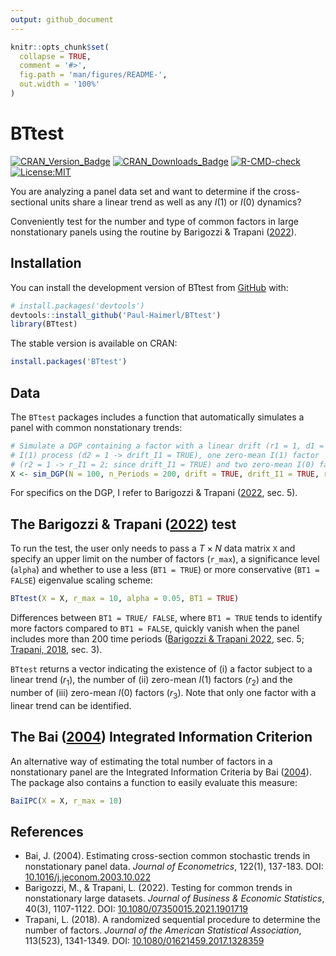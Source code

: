 ```yaml
---
output: github_document
---
```


<!-- README.md is generated from README.Rmd. Please edit that file -->

```r
knitr::opts_chunk$set(
  collapse = TRUE,
  comment = '#>',
  fig.path = 'man/figures/README-',
  out.width = '100%'
)
```

# BTtest

<!-- badges: start -->
[![CRAN\_Version\_Badge](http://www.r-pkg.org/badges/version/BTtest)](https://cran.r-project.org/package=BTtest)
[![CRAN\_Downloads\_Badge](https://cranlogs.r-pkg.org/badges/grand-total/BTtest)](https://cran.r-project.org/package=BTtest)
[![R-CMD-check](https://github.com/Paul-Haimerl/BTtest/actions/workflows/R-CMD-check.yaml/badge.svg)](https://github.com/Paul-Haimerl/BTtest/actions/workflows/R-CMD-check.yaml)
[![License:MIT](https://img.shields.io/badge/License-MIT-yellow.svg)](https://opensource.org/licenses/MIT)
<!-- badges: end -->

You are analyzing a panel data set and want to determine if the cross-sectional units share a linear trend as well as any $I(1)$ or $I(0)$ dynamics? 

Conveniently test for the number and type of common factors in large nonstationary panels using the routine by Barigozzi & Trapani ([2022](https://doi.org/10.1080/07350015.2021.1901719)).

## Installation

You can install the development version of BTtest from [GitHub](https://github.com/) with:

``` r
# install.packages('devtools')
devtools::install_github('Paul-Haimerl/BTtest')
library(BTtest)
```

The stable version is available on CRAN:

``` r
install.packages('BTtest')
```

## Data

The `BTtest` packages includes a function that automatically simulates a panel with common nonstationary trends:

``` r
# Simulate a DGP containing a factor with a linear drift (r1 = 1, d1 = 1 -> drift = TRUE) and 
# I(1) process (d2 = 1 -> drift_I1 = TRUE), one zero-mean I(1) factor 
# (r2 = 1 -> r_I1 = 2; since drift_I1 = TRUE) and two zero-mean I(0) factors (r3 = 2 -> r_I0 = 2)
X <- sim_DGP(N = 100, n_Periods = 200, drift = TRUE, drift_I1 = TRUE, r_I1 = 2, r_I0 = 2)
```

For specifics on the DGP, I refer to Barigozzi & Trapani ([2022](https://doi.org/10.1080/07350015.2021.1901719), sec. 5).

## The Barigozzi & Trapani ([2022](https://doi.org/10.1080/07350015.2021.1901719)) test

To run the test, the user only needs to pass a $T \times N$ data matrix `X` and specify an upper limit on the number of factors (`r_max`), a significance level (`alpha`) and whether to use a less (`BT1 = TRUE`) or more conservative (`BT1 = FALSE`) eigenvalue scaling scheme:

``` r
BTtest(X = X, r_max = 10, alpha = 0.05, BT1 = TRUE)
```

Differences between `BT1 = TRUE/ FALSE`, where `BT1 = TRUE` tends to identify more factors compared to `BT1 = FALSE`, quickly vanish when the panel includes more than 200 time periods ([Barigozzi & Trapani 2022](https://doi.org/10.1080/07350015.2021.1901719), sec. 5; [Trapani, 2018](https://doi.org/10.1080/01621459.2017.1328359), sec. 3).

`BTtest` returns a vector indicating the existence of (i) a factor subject to a linear trend ($r_1$), the number of (ii) zero-mean $I(1)$ factors ($r_2$) and the number of (iii) zero-mean $I(0)$ factors ($r_3$). Note that only one factor with a linear trend can be identified.

## The Bai ([2004](https://doi.org/10.1016/j.jeconom.2003.10.022)) Integrated Information Criterion

An alternative way of estimating the total number of factors in a nonstationary panel are the Integrated Information Criteria by Bai ([2004](https://doi.org/10.1016/j.jeconom.2003.10.022)). The package also contains a function to easily evaluate this measure:

``` r
BaiIPC(X = X, r_max = 10)
```

## References

-   Bai, J. (2004). Estimating cross-section common stochastic trends in nonstationary panel data. *Journal of Econometrics*, 122(1), 137-183. DOI: [10.1016/j.jeconom.2003.10.022](https://doi.org/10.1016/j.jeconom.2003.10.022)
-   Barigozzi, M., & Trapani, L. (2022). Testing for common trends in nonstationary large datasets. *Journal of Business & Economic Statistics*, 40(3), 1107-1122. DOI: [10.1080/07350015.2021.1901719](https://doi.org/10.1080/07350015.2021.1901719)
-   Trapani, L. (2018). A randomized sequential procedure to determine the number of factors. *Journal of the American Statistical Association*, 113(523), 1341-1349. DOI: [10.1080/01621459.2017.1328359](https://doi.org/10.1080/01621459.2017.1328359)
